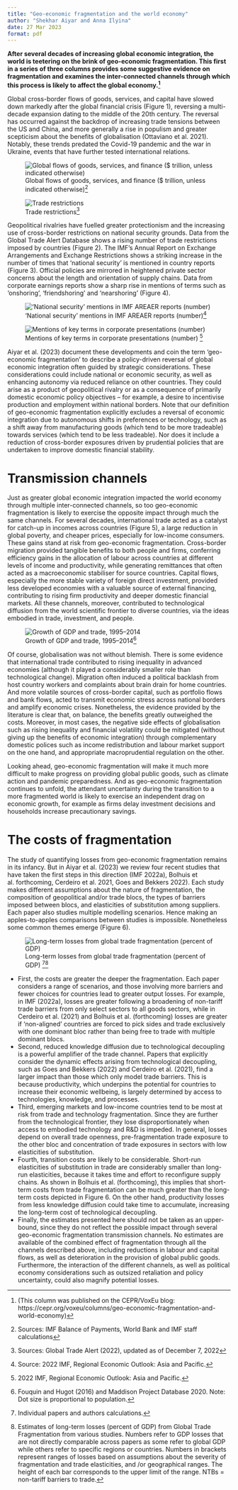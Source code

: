 ```yaml
---
title: "Geo-economic fragmentation and the world economy"
author: "Shekhar Aiyar and Anna Ilyina"
date: 27 Mar 2023
format: pdf
---
```


__After several decades of increasing global economic integration, the world is teetering on the brink of geo-economic fragmentation. This first in a series of three columns provides some suggestive evidence on fragmentation and examines the inter-connected channels through which this process is likely to affect the global economy.[^publication]__


Global cross-border flows of goods, services, and capital have slowed down markedly after the global financial crisis (Figure 1), reversing a multi-decade expansion dating to the middle of the 20th century. The reversal has occurred against the backdrop of increasing trade tensions between the US and China, and more generally a rise in populism and greater scepticism about the benefits of globalisation (Ottaviano et al. 2021). Notably, these trends predated the Covid-19 pandemic and the war in Ukraine, events that have further tested international relations.


[^publication]: (This column was published on the CEPR/VoxEu blog: https://cepr.org/voxeu/columns/geo-economic-fragmentation-and-world-economy)

![Global flows of goods, services, and finance ($ trillion, unless indicated otherwise)[^sources1]](assets/trade_restrictions.png)

[^sources1]: Sources: IMF Balance of Payments, World Bank and IMF staff calculations

![Trade restrictions[^sources2]](assets/global_trade_alerts.png)

[^sources2]:Sources: Global Trade Alert (2022), updated as of December 7, 2022


Geopolitical rivalries have fuelled greater protectionism and the increasing use of cross-border restrictions on national security grounds. Data from the Global Trade Alert Database shows a rising number of trade restrictions imposed by countries (Figure 2). The IMF’s Annual Report on Exchange Arrangements and Exchange Restrictions shows a striking increase in the number of times that ‘national security’ is mentioned in country reports (Figure 3). Official policies are mirrored in heightened private sector concerns about the length and orientation of supply chains. Data from corporate earnings reports show a sharp rise in mentions of terms such as ‘onshoring’, ‘friendshoring’ and ‘nearshoring’ (Figure 4).


![‘National security’ mentions in IMF AREAER reports (number)[^source3]](assets/key_terms.png)

[^source3]: Source: 2022 IMF, Regional Economic Outlook: Asia and Pacific.   

![Mentions of key terms in corporate presentations (number) [^source4] ](assets/reshoring_onshoring.png) 

[^source4]: 2022 IMF, Regional Economic Outlook: Asia and Pacific.


Aiyar et al. (2023) document these developments and coin the term ‘geo-economic fragmentation’ to describe a policy-driven reversal of global economic integration often guided by strategic considerations. These considerations could include national or economic security, as well as enhancing autonomy via reduced reliance on other countries. They could arise as a product of geopolitical rivalry or as a consequence of primarily domestic economic policy objectives – for example, a desire to incentivise production and employment within national borders. Note that our definition of geo-economic fragmentation explicitly excludes a reversal of economic integration due to autonomous shifts in preferences or technology, such as a shift away from manufacturing goods (which tend to be more tradeable) towards services (which tend to be less tradeable). Nor does it include a reduction of cross-border exposures driven by prudential policies that are undertaken to improve domestic financial stability.

# Transmission channels

Just as greater global economic integration impacted the world economy through multiple inter-connected channels, so too geo-economic fragmentation is likely to exercise the opposite impact through much the same channels. For several decades, international trade acted as a catalyst for catch-up in incomes across countries (Figure 5), a large reduction in global poverty, and cheaper prices, especially for low-income consumers. These gains stand at risk from geo-economic fragmentation. Cross-border migration provided tangible benefits to both people and firms, conferring efficiency gains in the allocation of labour across countries at different levels of income and productivity, while generating remittances that often acted as a macroeconomic stabiliser for source countries. Capital flows, especially the more stable variety of foreign direct investment, provided less developed economies with a valuable source of external financing, contributing to rising firm productivity and deeper domestic financial markets. All these channels, moreover, contributed to technological diffusion from the world scientific frontier to diverse countries, via the ideas embodied in trade, investment, and people.

![Growth of GDP and trade, 1995–2014[^source5]](assets/gdp_vs_exports.png)

[^source5]: Fouquin and Hugot (2016) and Maddison Project Database 2020. 
Note: Dot size is proportional to population.


Of course, globalisation was not without blemish. There is some evidence that international trade contributed to rising inequality in advanced economies (although it played a considerably smaller role than technological change). Migration often induced a political backlash from host country workers and complaints about brain drain for home countries. And more volatile sources of cross-border capital, such as portfolio flows and bank flows, acted to transmit economic stress across national borders and amplify economic crises. Nonetheless, the evidence provided by the literature is clear that, on balance, the benefits greatly outweighed the costs. Moreover, in most cases, the negative side effects of globalisation such as rising inequality and financial volatility could be mitigated (without giving up the benefits of economic integration) through complementary domestic polices such as income redistribution and labour market support on the one hand, and appropriate macroprudential regulation on the other.

Looking ahead, geo-economic fragmentation will make it much more difficult to make progress on providing global public goods, such as climate action and pandemic preparedness. And as geo-economic fragmentation continues to unfold, the attendant uncertainty during the transition to a more fragmented world is likely to exercise an independent drag on economic growth, for example as firms delay investment decisions and households increase precautionary savings.

# The costs of fragmentation

The study of quantifying losses from geo-economic fragmentation remains in its infancy. But in Aiyar et al. (2023) we review four recent studies that have taken the first steps in this direction (IMF 2022a), Bolhuis et al. forthcoming, Cerdeiro et al. 2021, Goes and Bekkers 2022). Each study makes different assumptions about the nature of fragmentation, the composition of geopolitical and/or trade blocs, the types of barriers imposed between blocs, and elasticities of substitution among suppliers. Each paper also studies multiple modelling scenarios. Hence making an apples-to-apples comparisons between studies is impossible. Nonetheless some common themes emerge (Figure 6).


![Long-term losses from global trade fragmentation (percent of GDP) [^source6][^note6]](assets/gdp_losses.png)

[^source6]: Individual papers and authors calculations. 
[^note6]: Estimates of long-term losses (percent of GDP) from Global Trade Fragmentation from various studies. Numbers refer to GDP losses that are not directly comparable across papers as some refer to global GDP while others refer to specific regions or countries. Numbers in brackets represent ranges of losses based on assumptions about the severity of fragmentation and trade elasticities, and /or geographical ranges. The height of each bar corresponds to the upper limit of the range. NTBs = non-tariff barriers to trade.

- First, the costs are greater the deeper the fragmentation. Each paper considers a range of scenarios, and those involving more barriers and fewer choices for countries lead to greater output losses. For example, in IMF (2022a), losses are greater following a broadening of non-tariff trade barriers from only select sectors to all goods sectors, while in Cerdeiro et al. (2021) and Bolhuis et al. (forthcoming) losses are greater if ‘non-aligned’ countries are forced to pick sides and trade exclusively with one dominant bloc rather than being free to trade with multiple dominant blocs.
- Second, reduced knowledge diffusion due to technological decoupling is a powerful amplifier of the trade channel. Papers that explicitly consider the dynamic effects arising from technological decoupling, such as Goes and Bekkers (2022) and Cerdeiro et al. (2021), find a larger impact than those which only model trade barriers. This is because productivity, which underpins the potential for countries to increase their economic wellbeing, is largely determined by access to technologies, knowledge, and processes.
- Third, emerging markets and low-income countries tend to be most at risk from trade and technology fragmentation. Since they are further from the technological frontier, they lose disproportionately when access to embodied technology and R&D is impeded. In general, losses depend on overall trade openness, pre-fragmentation trade exposure to the other bloc and concentration of trade exposures in sectors with low elasticities of substitution.
- Fourth, transition costs are likely to be considerable. Short-run elasticities of substitution in trade are considerably smaller than long-run elasticities, because it takes time and effort to reconfigure supply chains. As shown in Bolhuis et al. (forthcoming), this implies that short-term costs from trade fragmentation can be much greater than the long-term costs depicted in Figure 6. On the other hand, productivity losses from less knowledge diffusion could take time to accumulate, increasing the long-term cost of technological decoupling.
- Finally, the estimates presented here should not be taken as an upper-bound, since they do not reflect the possible impact through several geo-economic fragmentation transmission channels. No estimates are available of the combined effect of fragmentation through all the channels described above, including reductions in labour and capital flows, as well as deterioration in the provision of global public goods. Furthermore, the interaction of the different channels, as well as political economy considerations such as outsized retaliation and policy uncertainty, could also magnify potential losses.